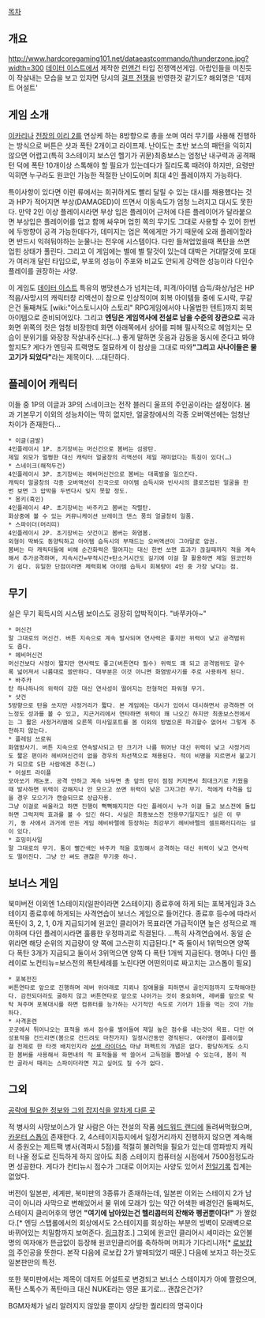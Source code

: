 [[목차]]

== 개요 ==

http://www.hardcoregaming101.net/dataeastcommando/thunderzone.jpg?width=300
[[데이터 이스트]]에서 제작한 [[런앤건]] 타입 전쟁액션게임.
아랍인들을 미친듯이 작살내는 모습을 보고 있자면 당시의 [[걸프 전쟁]]을 반영한것 같기도?
해외명은 '데저트 어설트'

{{{#!html
<object width="420" height="315"><param name="movie" value="http://www.youtube.com/v/JE6uko2imYw?version=3&amp;hl=ja_JP&amp;rel=0"></param><param name="allowFullScreen" value="true"></param><param name="allowscriptaccess" value="always"></param><embed src="http://www.youtube.com/v/JE6uko2imYw?version=3&amp;hl=ja_JP&amp;rel=0" type="application/x-shockwave-flash" width="420" height="315" allowscriptaccess="always" allowfullscreen="true"></embed></object>}}}

== 게임 소개 ==
[[이카리]]나 [[전장의 이리 2]]를 연상케 하는 8방향으로 총을 쏘며 여러 무기를 사용해 진행하는 방식으로 버튼은 샷과 폭탄 2개이고 라이프제. 난이도는 초반 보스의 패턴을 익히지 않으면 어렵고(특히 3스테이지 보스인 헬기가 귀문)최종보스는 엄청난 내구력과 공격패턴 덕에 폭탄 10개이상 스톡해야 할 필요가 있는데다가 질리도록 때려야 하지만, 요령만 익히면 누구라도 원코인 가능한 적절한 난이도이며 최대 4인 플레이까지 가능하다.

특이사항이 있다면 이런 류에서는 희귀하게도 빨리 달릴 수 있는 대시를 채용했다는 것과 HP가 적어지면 부상(DAMAGED)이 뜨면서 이동속도가 엄청 느려지고 대시도 못한다. 만약 2인 이상 플레이시라면 부상 입은 플레이어 근처에 다른 플레이어가 달라붙으면 부상입은 플레이어를 업고 함께 싸우며 업힌 쪽의 무기도 그대로 사용할 수 있어 한번에 두방향이 공격 가능한데다가, 데미지는 업은 쪽에게만 가기 때문에 오래 플레이할라면 반드시 익혀둬야하는 눈물나는 전우애 시스템이다. 다만 들쳐업었을때 폭탄을 쓰면 업힌 상태가 풀린다. 그리고 이 게임에는 별에 별 탈것이 있는데 대박은 거대탈것에 포대가 여러개 달린 타입으로, 부포의 성능이 주포와 비교도 안되게 강력한 성능이라 다인수 플레이를 권장하는 사양.

이 게임도 [[데이터 이스트]] 특유의 병맛센스가 넘치는데, 피격/아이템 습득/화상/남은 HP적음/사망시의 캐릭터창 리액션이 참으로 인상적이며 회복 아이템들 중에 도시락, 무같은건 둘째쳐도 [wiki:"어스토니시아 스토리" RPG게임에서야 나올법한 텐트]까지 회복아이템으로 준비되어있다. 그리고 '''엔딩은 게임역사에 전설로 남을 수준의 장관으로''' 곡과 화면 위쪽의 컷은 엄청 비장한데 화면 아래쪽에서 상어를 피해 필사적으로 헤엄치는 모습이 분위기를 와장창 작살내주신다(…) 좋게 말하면 웃음과 감동을 동시에 준다고 봐야할지도? 게다가 엔딩곡 트랙명도 절묘하게 이 참상을 그대로 따와''' "그리고 사나이들은 물고기가 되었다" '''라는 제목이다. …대단하다.

== 플레이어 캐릭터 ==
이들 중 1P의 이글과 3P의 스네이크는 전작 블러디 울프의 주인공이라는 설정이다. 봄과 기본무기 이외의 성능차이는 딱히 없지만, 얼굴창에서의 각종 오버액션에는 엄청난 차이가 존재한다…

 * 이글(금발)
 4인플레이시 1P. 초기장비는 머신건으로 봄버는 섬광탄.
 제일 외모가 멀쩡한 대신 캐릭터 얼굴창의 리액션이 제일 재미없다는 특징이 있다(…)
 * 스네이크(해적두건)
 4인플레이시 3P. 초기장비는 헤비머신건으로 봄버는 대폭발을 일으킨다.
 캐릭터 얼굴창의 각종 오버액션이 진국으로 아이템 습득시와 빈사시의 클로즈업된 얼굴을 한번 보면 그 압박을 두번다시 잊지 못할 정도.
 * 몽키(흑인)
 4인플레이시 4P. 초기장비는 바주카고 봄버는 작렬탄.
 화상중에 볼 수 있는 커뮤니케이션 브레이크 댄스 풍의 얼굴창이 일품.
 * 스파이더(머리띠)
 4인플레이시 2P. 초기장비는 샷건이고 봄버는 화염봄.
 외형이 딱봐도 동양틱하고 아이템 습득시의 부채드는 오버액션이 그야말로 압권.
 봄버는 타 캐릭터들에 비해 순간화력은 떨어지는 대신 한번 쏘면 효과가 끊길때까지 적을 계속해서 추가공격하며, 지속시간=무적시간+탄소거시간도 길기에 이걸 잘 활용하면 제일 원코인하기 쉽다. 유일한 단점이라면 체력회복 아이템 습득시 회복량이 4인 중 가장 낮다는 점.

== 무기 ==
실은 무기 획득시의 시스템 보이스도 굉장히 압박적이다. "바쭈카아~"

 * 머신건
 말 그대로의 머신건. 버튼 지속으로 계속 발사되며 연사력은 좋지만 위력이 낮고 공격범위도 좁다.
 * 헤비머신건
 머신건보다 사정이 짧지만 연사력도 좋고(버튼연타 필수) 위력도 꽤 되고 공격범위도 갈수록 넓어져서 나름대로 쓸만하다. 대부분은 이것 아니면 화염방사기를 주로 사용하게 된다.
 * 바주카
 탄 하나하나의 위력이 강한 대신 연사성이 떨어지는 전형적인 파워형 무기.
 * 샷건
 5방향으로 탄을 쏘지만 사정거리가 짧다. 본 게임에는 대시가 있어서 대시하면서 공격하면 어느정도 성과를 볼 수 있고, 지근거리에서 연타하면 위력이 꽤 나오긴 하지만 최종보스전에서는 그 짧은 사정거리땜에 오른쪽 미사일포트를 봄 이외의 방법으론 파괴할수 없어서 그렇게 추천하지 않는다.
 * 플레임 쓰로워
 화염방사기. 버튼 지속으로 연속발사되고 탄 크기가 나름 뛰어난 대신 위력이 낮고 사정거리도 짧은 편이라 헤비머신건이 없을 경우의 차선책으로 채용된다. 적이 비명을 지르면서 불고기가 되므로 S한 사람에겐 추천(…)
 * 어설트 라이플
 모아쏘기 캐논포. 공격 안하고 계속 놔두면 총 앞의 탄이 점점 커지면서 최대크기로 키웠을때 발사하면 위력이 강해지나 안 모으고 쏘면 위력이 낮은 그저그런 무기. 적에게 타격을 입을 경우 모으기가 캔슬되므로 상급자용.
 그냥 이걸로 싸울라고 하면 진행이 뻑뻑해지지만 다인 플레이시 누가 이걸 들고 보스전에 돌입하면 그럭저럭 효과를 볼 수 있긴 하다. 사실은 최종보스전 전용무기일지도? 실은 이 무기, 동 사에서 과거에 만든 게임 헤비바렐에 등장하는 최강무기 헤비바렐의 셀프패러디라는 설이 있다.
 * 호밍미사일
 말 그대로의 무기. 통이 빨간색인 바주카 적을 호밍해서 공격하는 대신 위력이 낮고 연사력도 떨어진다. 그냥 안 써도 괜찮은 무기중 하나.

== 보너스 게임 ==
북미버전 이외엔 1스테이지(일판이라면 2스테이지) 종료후에 하게 되는 포복게임과 3스테이지 종료후에 하게되는 사격연습이 보너스 게임으로 들어간다. 종료후 등수에 따라서 폭탄이 3, 2, 1, 0개 지급되기에 원코인 클리어가 목표라면 가급적이면 높은 성적으로 깨야하며 다인 플레이시라면 훌륭한 우정파괴로 직결된다. …특히 사격연습에서. 동일 순위라면 해당 순위의 지급량이 양 쪽에 고스란히 지급된다.[* 즉 둘이서 1위먹으면 양쪽 다 폭탄 3개가 지급되고 둘이서 3위먹으면 양쪽 다 폭탄 1개씩 지급된다. 행여나 다인 플레이로 노컨티뉴=보스전의 폭탄세례를 노린다면 어떤의미로 짜고치는 고스톱이 필요]
 * 포복전진
 버튼연타로 앞으로 진행하며 레버 위아래로 지뢰나 장애물을 피하면서 골인지점까지 도착해야한다. 감전되더라도 굴하지 않고 버튼연타로 앞으로 나아가는 것이 중요하며, 레버를 앞으로 탁탁 쳐주며 포복대시를 하면 컴퓨터를 능가하는 사기적인 속도로 기어가 1등을 먹는 것이 가능하다.
 * 사격훈련
 곳곳에서 튀어나오는 표적을 쏴서 점수를 벌어들여 제일 높은 점수를 내는것이 목표. 다만 여성표적을 건드리면(봄으로 건드려도 마찬가지) 일정시간동안 경직된다. 여러명이 플레이할걸 전제로 한 타겟 배치인지라 [[선셋 라이더스]] 마냥 퍼펙트의 개념은 없다. 황당하게도 소지한 봄버를 사용해서 화면내의 적 표적들을 싹 쓸어서 고득점을 뽑아낼 수 있는데, 봄이 적만 골라서 때리는 스파이더라면 지고 싶어도 질 수가 없다.

== 그외 ==
[http://janet.egloos.com/4638571 공략에 필요한 정보와 그외 잡지식을 알차게 다룬 곳]

적 병사의 사망보이스가 알 사람은 아는 전설의 작품 [[에드워드 랜디]]에 돌려써먹혔으며, [[카운터 스톱]]이 존재한다. 2, 4스테이지등지에서 일정거리까지 진행하지 않으면 계속해서 증원오는 제트팩 병사(격파시 5점)를 적절히 불려먹을 필요가 있는데 영파방지 캐릭터 나올 정도로 진득하게 하지 않아도 최종 스테이지 컴퓨터실 시점에서 7500점정도라면 성공한다. 게다가 컨티뉴시 점수가 그대로 이어지는 사양도 있어서 [[전일기록]] 집계는 없었다.

버전이 일본판, 세계판, 북미판의 3종류가 존재하는데, 일본판 이외는 스테이지 2가 남극이 아니라 사막으로 변해있어서 물 위에 모래가 있는 약간 어색한 배경인건 둘째쳐도, 스테이지 클리어후의 명언 ''' "여기에 남아있는건 헬리콥터의 잔해와 펭귄뿐이다!"''' 가 짤렸다.[* 엔딩 스탭롤에서의 회상에서도 2스테이지를 회상하는 부분의 빙벽이 모래벽으로 바뀌어있는 치밀함까지 보여준다. [http://janet.egloos.com/4733942 링크]참조.] 그외에 원코인 클리어시 셰미라는 요인불명의 여자애가 뜬금없이 등장해 원코인클리어를 축하하며 머피가 기다리니까[* [[로보캅]]의 주인공을 뜻한다. 본작 다음에 로보캅 2가 발매되었기 때문.] 다음에 보자고 하는것도 일본판만의 특전.

또한 북미판에서는 제목이 데저트 어설트로 변경되고 보너스 스테이지가 아예 짤렸으며, 폭탄 스톡수가 폭탄마크 대신 NUKE라는 영문 표기로… 괜찮은건가? 

BGM자체가 널리 알려지지 않았을 뿐이지 상당한 퀄리티의 명곡이다


{{{#!html
<object width="420" height="315"><param name="movie" value="http://www.youtube.com/v/TIp_NDDUEcQ?version=3&amp;hl=ko_KR"></param><param name="allowFullScreen" value="true"></param><param name="allowscriptaccess" value="always"></param><embed src="http://www.youtube.com/v/TIp_NDDUEcQ?version=3&amp;hl=ko_KR" type="application/x-shockwave-flash" width="420" height="315" allowscriptaccess="always" allowfullscreen="true"></embed></object>}}}
